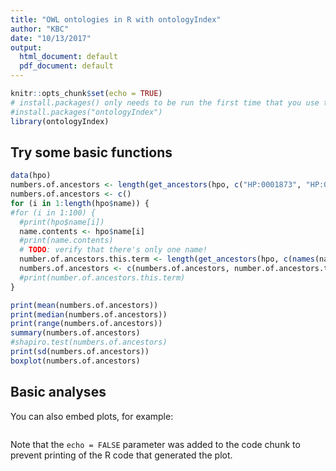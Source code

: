 ```yaml
---
title: "OWL ontologies in R with ontologyIndex"
author: "KBC"
date: "10/13/2017"
output:
  html_document: default
  pdf_document: default
---
```


```r
knitr::opts_chunk$set(echo = TRUE)
# install.packages() only needs to be run the first time that you use the script
#install.packages("ontologyIndex")
library(ontologyIndex)
```

## Try some basic functions



```r
data(hpo)
numbers.of.ancestors <- length(get_ancestors(hpo, c("HP:0001873", "HP:0011877")))
numbers.of.ancestors <- c()
for (i in 1:length(hpo$name)) {
#for (i in 1:100) {
  #print(hpo$name[i])
  name.contents <- hpo$name[i]
  #print(name.contents)
  # TODO: verify that there's only one name!
  number.of.ancestors.this.term <- length(get_ancestors(hpo, c(names(name.contents))))
  numbers.of.ancestors <- c(numbers.of.ancestors, number.of.ancestors.this.term)
  #print(number.of.ancestors.this.term)
}

print(mean(numbers.of.ancestors))
print(median(numbers.of.ancestors))
print(range(numbers.of.ancestors))
summary(numbers.of.ancestors)
#shapiro.test(numbers.of.ancestors)
print(sd(numbers.of.ancestors))
boxplot(numbers.of.ancestors)

```

## Basic analyses

You can also embed plots, for example:

```r

```

Note that the `echo = FALSE` parameter was added to the code chunk to prevent printing of the R code that generated the plot.
